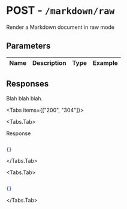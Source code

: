 
# POST - `/markdown/raw`

Render a Markdown document in raw mode

## Parameters

| Name | Description | Type | Example |
| :---- | :---- | :---- | :---- |

## Responses

Blah blah blah.

<Tabs items={["200", "304"]}>

<Tabs.Tab>

Response

```json

{}

```

</Tabs.Tab>

<Tabs.Tab>



```json

{}

```

</Tabs.Tab>

</Tabs>
